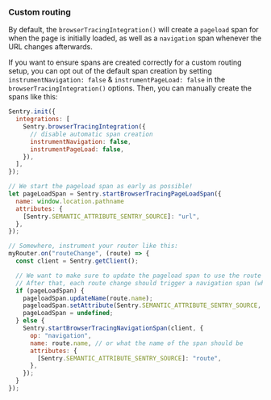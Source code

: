 ### Custom routing

By default, the `browserTracingIntegration()` will create a `pageload` span for when the page is initially loaded, as well as a `navigation` span whenever the URL changes afterwards.

If you want to ensure spans are created correctly for a custom routing setup, you can opt out of the default span creation by setting `instrumentNavigation: false` & `instrumentPageLoad: false` in the `browserTracingIntegration()` options. Then, you can manually create the spans like this:

```javascript
Sentry.init({
  integrations: [
    Sentry.browserTracingIntegration({
      // disable automatic span creation
      instrumentNavigation: false,
      instrumentPageLoad: false,
    }),
  ],
});

// We start the pageload span as early as possible!
let pageLoadSpan = Sentry.startBrowserTracingPageLoadSpan({
  name: window.location.pathname
  attributes: {
    [Sentry.SEMANTIC_ATTRIBUTE_SENTRY_SOURCE]: "url",
  },
});

// Somewhere, instrument your router like this:
myRouter.on("routeChange", (route) => {
  const client = Sentry.getClient();

  // We want to make sure to update the pageload span to use the route name
  // After that, each route change should trigger a navigation span (which will automatically finish the previous one)
  if (pageLoadSpan) {
    pageloadSpan.updateName(route.name);
    pageloadSpan.setAttribute(Sentry.SEMANTIC_ATTRIBUTE_SENTRY_SOURCE, "route");
    pageLoadSpan = undefined;
  } else {
    Sentry.startBrowserTracingNavigationSpan(client, {
      op: "navigation",
      name: route.name, // or what the name of the span should be
      attributes: {
        [Sentry.SEMANTIC_ATTRIBUTE_SENTRY_SOURCE]: "route",
      },
    });
  }
});
```
